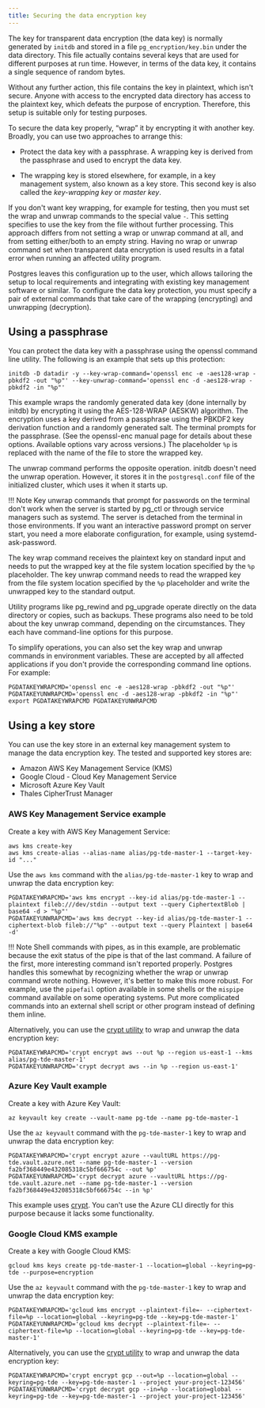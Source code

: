 ```yaml
---
title: Securing the data encryption key
---
```



The key for transparent data encryption (the data key) is normally generated by `initdb` and stored in a file `pg_encryption/key.bin` under the data directory. This file actually contains several keys that are used for different purposes at run time. However, in terms of the data key, it contains a single sequence of random bytes.
<!-- Please check the above edit. -->

Without any further action, this file contains the key in plaintext, which isn't secure. Anyone with access to the encrypted data directory has access to the plaintext key, which defeats the purpose of encryption. Therefore, this setup is suitable only for testing purposes.

To secure the data key properly, “wrap” it by encrypting it with another key. Broadly, you can use two approaches to arrange this:

- Protect the data key with a passphrase. A wrapping key is derived from the passphrase and used to encrypt the data key.

- The wrapping key is stored elsewhere, for example, in a key management system, also known as a key store. This second key is also called the *key-wrapping key* or *master key*.

If you don't want key wrapping, for example for testing, then you must set the wrap and unwrap commands to the special value `-`. This setting specifies to use the key from the file without further processing. This approach differs from not setting a wrap or unwrap command at all, and from setting either/both to an empty string. Having no wrap or unwrap command set when transparent data encryption is used results in a fatal error when running an affected utility program.

Postgres leaves this configuration up to the user, which allows tailoring the setup to local requirements and integrating with existing key management software or similar. To configure the data key protection, you must specify a pair of external commands that take care of the wrapping (encrypting) and unwrapping (decryption).

## Using a passphrase 

You can protect the data key with a passphrase using the openssl command line utility. The following is an example that sets up this protection:

```shell
initdb -D datadir -y --key-wrap-command='openssl enc -e -aes128-wrap -pbkdf2 -out "%p"' --key-unwrap-command='openssl enc -d -aes128-wrap -pbkdf2 -in "%p"'
```

This example wraps the randomly generated data key (done internally by initdb) by encrypting it using the AES-128-WRAP (AESKW) algorithm. The encryption uses a key derived from a passphrase using the PBKDF2 key derivation function and a randomly generated salt. The terminal prompts for the passphrase. (See the openssl-enc manual page for details about these options. Available options vary across versions.) The placeholder `%p` is replaced with the name of the file to store the wrapped key. 

The unwrap command performs the opposite operation. initdb doesn't need the unwrap operation. However, it stores it in the `postgresql.conf` file of the initialized cluster, which uses it when it starts up.

!!! Note
    Key unwrap commands that prompt for passwords on the terminal don't work when the server is started by pg_ctl or through service managers such as systemd. The server is detached from the terminal in those environments. If you want an interactive password prompt on server start, you need a more elaborate configuration, for example, using systemd-ask-password.

The key wrap command receives the plaintext key on standard input and needs to put the wrapped key at the file system location specified by the `%p` placeholder. The key unwrap command needs to read the wrapped key from the file system location specified by the `%p` placeholder and write the unwrapped key to the standard output.

Utility programs like pg_rewind and pg_upgrade operate directly on the data directory or copies, such as backups. These programs also need to be told about the key unwrap command, depending on the circumstances. They each have command-line options for this purpose.

To simplify operations, you can also set the key wrap and unwrap commands in environment variables. These are accepted by all affected applications if you don't provide the corresponding command line options. For example:

```shell
PGDATAKEYWRAPCMD='openssl enc -e -aes128-wrap -pbkdf2 -out "%p"'
PGDATAKEYUNWRAPCMD='openssl enc -d -aes128-wrap -pbkdf2 -in "%p"'
export PGDATAKEYWRAPCMD PGDATAKEYUNWRAPCMD
```

## Using a key store 
You can use the key store in an external key management system to manage the data encryption key. The tested and supported key stores are:

- Amazon AWS Key Management Service (KMS)
- Google Cloud - Cloud Key Management Service
- Microsoft Azure Key Vault
- Thales CipherTrust Manager



### AWS Key Management Service example

Create a key with AWS Key Management Service: 

```shell
aws kms create-key
aws kms create-alias --alias-name alias/pg-tde-master-1 --target-key-id "..."
```

Use the `aws kms` command with the `alias/pg-tde-master-1` key to wrap and unwrap the data encryption key:

```shell
PGDATAKEYWRAPCMD='aws kms encrypt --key-id alias/pg-tde-master-1 --plaintext fileb:///dev/stdin --output text --query CiphertextBlob | base64 -d > "%p"'
PGDATAKEYUNWRAPCMD='aws kms decrypt --key-id alias/pg-tde-master-1 --ciphertext-blob fileb://"%p" --output text --query Plaintext | base64 -d'
```
!!! Note
    Shell commands with pipes, as in this example, are problematic because the exit status of the pipe is that of the last command. A failure of the first, more interesting command isn't reported properly. Postgres handles this somewhat by recognizing whether the wrap or unwrap command wrote nothing. However, it's better to make this more robust. For example, use the `pipefail` option available in some shells or the `mispipe` command available on some operating systems. Put more complicated commands into an external shell script or other program instead of defining them inline.

Alternatively, you can use the [crypt utility](https://github.com/VirtusLab/crypt) to wrap and unwrap the data encryption key:

```shell
PGDATAKEYWRAPCMD='crypt encrypt aws --out %p --region us-east-1 --kms alias/pg-tde-master-1'
PGDATAKEYUNWRAPCMD='crypt decrypt aws --in %p --region us-east-1'
```

### Azure Key Vault example

Create a key with Azure Key Vault: 

```shell
az keyvault key create --vault-name pg-tde --name pg-tde-master-1
```

Use the `az keyvault` command with the `pg-tde-master-1` key to wrap and unwrap the data encryption key:

```shell
PGDATAKEYWRAPCMD='crypt encrypt azure --vaultURL https://pg-tde.vault.azure.net --name pg-tde-master-1 --version fa2bf368449e432085318c5bf666754c --out %p'
PGDATAKEYUNWRAPCMD='crypt decrypt azure --vaultURL https://pg-tde.vault.azure.net --name pg-tde-master-1 --version fa2bf368449e432085318c5bf666754c --in %p'
```

This example uses [crypt](https://github.com/VirtusLab/crypt). You can't use the Azure CLI directly for this purpose because it lacks some functionality.

### Google Cloud KMS example

Create a key with Google Cloud KMS: 

```shell
gcloud kms keys create pg-tde-master-1 --location=global --keyring=pg-tde --purpose=encryption
```

Use the `az keyvault` command with the `pg-tde-master-1` key to wrap and unwrap the data encryption key:

```shell
PGDATAKEYWRAPCMD='gcloud kms encrypt --plaintext-file=- --ciphertext-file=%p --location=global --keyring=pg-tde --key=pg-tde-master-1'
PGDATAKEYUNWRAPCMD='gcloud kms decrypt --plaintext-file=- --ciphertext-file=%p --location=global --keyring=pg-tde --key=pg-tde-master-1'
```

Alternatively, you can use the [crypt utility](https://github.com/VirtusLab/crypt) to wrap and unwrap the data encryption key:

```shell
PGDATAKEYWRAPCMD='crypt encrypt gcp --out=%p --location=global --keyring=pg-tde --key=pg-tde-master-1 --project your-project-123456'
PGDATAKEYUNWRAPCMD='crypt decrypt gcp --in=%p --location=global --keyring=pg-tde --key=pg-tde-master-1 --project your-project-123456'
```


